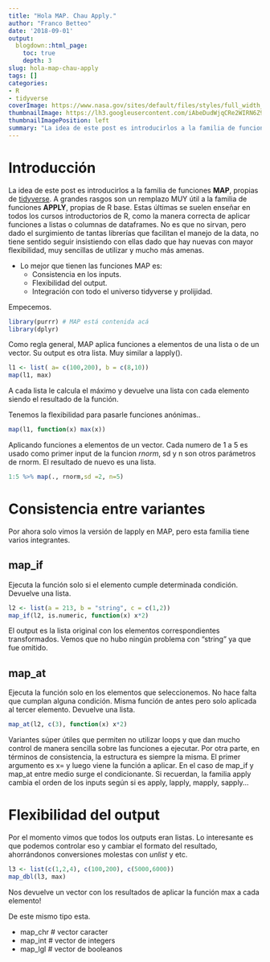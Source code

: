 ```yaml
---
title: "Hola MAP. Chau Apply."
author: "Franco Betteo"
date: '2018-09-01'
output:
  blogdown::html_page:
    toc: true
    depth: 3
slug: hola-map-chau-apply
tags: []
categories:
- R
- tidyverse
coverImage: https://www.nasa.gov/sites/default/files/styles/full_width_feature/public/images/649694main_pia15417-43_full.jpg
thumbnailImage: https://lh3.googleusercontent.com/iAbeDudWjqCRe2WIRN6Z9UQFLtGfEXSCevQjT8p13BBYx5eXYw7ThHbsXL-gdE_VnUjZ5QjeLcN4mETILw=w191-h220
thumbnailImagePosition: left
summary: "La idea de este post es introducirlos a la familia de funciones **MAP**, propias de [tidyverse](https://www.tidyverse.org/)."
---
```


# Introducción

La idea de este post es introducirlos a la familia de funciones **MAP**, propias de [tidyverse](https://www.tidyverse.org/).
A grandes rasgos son un remplazo MUY útil a la familia de funciones **APPLY**, propias de R base. Estas últimas se suelen enseñar en todos los cursos introductorios de R, como la manera correcta de aplicar funciones a listas o columnas de dataframes. 
No es que no sirvan, pero dado el surgimiento de tantas librerías que facilitan el manejo de la data, no tiene sentido seguir insistiendo con ellas dado que hay nuevas con mayor flexibilidad, muy sencillas de utilizar y mucho más amenas.

* Lo mejor que tienen las funciones MAP es:
    + Consistencia en los inputs.
    + Flexibilidad del output.
    + Integración con todo el universo tidyverse y prolijidad.

Empecemos.

```r
library(purrr) # MAP está contenida acá
library(dplyr)
```

Como regla general, MAP aplica funciones a elementos de una lista o de un vector.
Su output es otra lista. Muy similar a lapply().

```r
l1 <- list( a= c(100,200), b = c(8,10))
map(l1, max)
```
A cada lista le calcula el máximo y devuelve una lista con cada elemento siendo el resultado de la función.


Tenemos la flexibilidad para pasarle funciones anónimas..

```r
map(l1, function(x) max(x))
```

Aplicando funciones a elementos de un vector.
Cada numero de 1 a 5 es usado como primer input de la funcion *rnorm*, sd y n son otros parámetros de rnorm.
El resultado de nuevo es una lista.
```r
1:5 %>% map(., rnorm,sd =2, n=5)
```

  
# Consistencia entre variantes

Por ahora solo vimos la versión de lapply en MAP, pero esta familia tiene varios integrantes.

## map_if

Ejecuta la función solo si el elemento cumple determinada condición.
Devuelve una lista.

```r
l2 <- list(a = 213, b = "string", c = c(1,2))
map_if(l2, is.numeric, function(x) x*2)
```
El output es la lista original con los elementos correspondientes transformados. Vemos que no hubo ningún problema con
"string" ya que fue omitido.


## map_at

Ejecuta la función solo en los elementos que seleccionemos. No hace falta que cumplan alguna condición.
Misma función de antes pero solo aplicada al tercer elemento. Devuelve una lista.

```r
map_at(l2, c(3), function(x) x*2)
```

Variantes súper útiles que permiten no utilizar loops y que dan mucho control de manera sencilla sobre las funciones a ejecutar. Por otra parte, en términos de consistencia, la estructura es siempre la misma. El primer argumento es x= y luego viene la función a aplicar. En el caso de map_if y map_at entre medio surge el condicionante.
Si recuerdan, la familia apply cambia el orden de los inputs según si es apply, lapply, mapply, sapply...

# Flexibilidad del output

Por el momento vimos que todos los outputs eran listas. Lo interesante es que podemos controlar eso y cambiar el formato del resultado, ahorrándonos conversiones molestas con *unlist* y etc.

```r
l3 <- list(c(1,2,4), c(100,200), c(5000,6000))
map_dbl(l3, max)
```

Nos devuelve un vector con los resultados de aplicar la función max a cada elemento!

De este mismo tipo esta.

* map_chr # vector caracter
* map_int # vector de integers
* map_lgl # vector de booleanos






